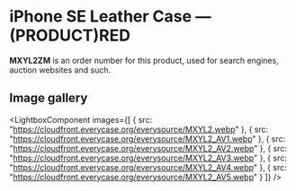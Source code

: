 
# iPhone SE Leather Case — (PRODUCT)RED

<Callout type='info' emoji='👉🏻'>**MXYL2ZM** is an order number for this product, used for search engines, auction websites and such.</Callout>

## Image gallery

<LightboxComponent
    images={[
      {
        src: "https://cloudfront.everycase.org/everysource/MXYL2.webp"
      },
      {
        src: "https://cloudfront.everycase.org/everysource/MXYL2_AV1.webp"
      },
      {
        src: "https://cloudfront.everycase.org/everysource/MXYL2_AV2.webp"
      },
      {
        src: "https://cloudfront.everycase.org/everysource/MXYL2_AV3.webp"
      },
      {
        src: "https://cloudfront.everycase.org/everysource/MXYL2_AV4.webp"
      },
      {
        src: "https://cloudfront.everycase.org/everysource/MXYL2_AV5.webp"
      }
    ]}
  />
